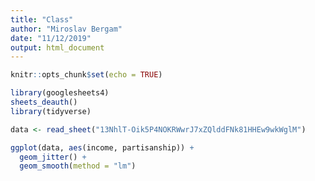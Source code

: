 ```yaml
---
title: "Class"
author: "Miroslav Bergam"
date: "11/12/2019"
output: html_document
---
```


```r
knitr::opts_chunk$set(echo = TRUE)

library(googlesheets4)
sheets_deauth()
library(tidyverse)

```

```r

data <- read_sheet("13NhlT-Oik5P4NOKRWwrJ7xZQlddFNk81HHEw9wkWglM")

ggplot(data, aes(income, partisanship)) +
  geom_jitter() +
  geom_smooth(method = "lm")

```

